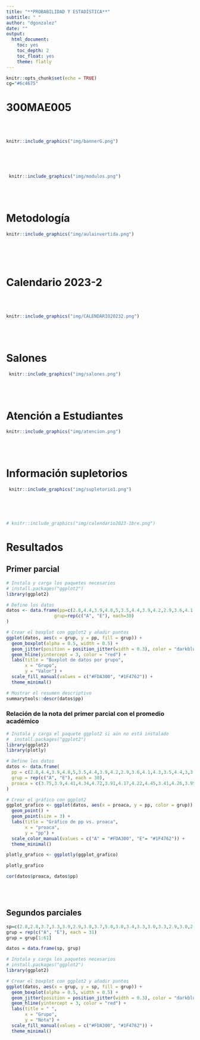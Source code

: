 ```yaml
---
title: "**PROBABILIDAD Y ESTADÍSTICA**"
subtitle: " "
author: "dgonzalez"
date: ""
output:
  html_document:
    toc: yes
    toc_depth: 2
    toc_float: yes
    theme: flatly
---
```



```r
knitr::opts_chunk$set(echo = TRUE)
cg="#6c4675"

```

# **300MAE005**

<br/><br/>



```r
knitr::include_graphics("img/bannerG.png")
```


<br/><br/><br/>


```r
 knitr::include_graphics("img/modulos.png")
```
<br/><br/>

# **Metodología**
 
```r
knitr::include_graphics("img/aulainvertida.png")
```
<br/><br/><br/>


# **Calendario 2023-2**

<br/><br/>


```r
knitr::include_graphics("img/CALENDARIO20232.png")
```

<br/><br/>



# **Salones**


<!-- |Curso     | **Grupo** | Horario       | **LUNES**  | $\hspace{1cm}$ | **MIERCOLES** | $\hspace{1cm}$ | **VIERNES** | -->
<!-- |:---------|:----------|:--------------|:-----------|:-------|:--------------|:-------|:------------| -->
<!-- |300MAE005 |  **A**    | 9:00 A 11:00  | **LG 4.6** |        | **LG-1.8**    |        | **PL-3.4**  | -->
<!-- |          |           |               |            |        |               |        |             | -->
<!-- |300MAE005 |  **E**    | 14:00 A 16:00 | **PL-3.3** |        | **LG-4.4**    |        | **LG-4.6**  | -->
<!-- |          |           |               |            |        |               |        |             | -->


```r
 knitr::include_graphics("img/salones.png")
```

<br/><br/>

# **Atención a Estudiantes**


```r
knitr::include_graphics("img/atencion.png")
```

<br/><br/>

# **Información supletorios**



```r
 knitr::include_graphics("img/supletorio1.png")
```

<br/><br/>


```r

```




```r
# knitr::include_graphics("img/calendario2023-1bre.png")
```

# Resultados 

## Primer parcial



```r
# Instala y carga los paquetes necesarios
# install.packages("ggplot2")
library(ggplot2)

# Define los datos
datos <- data.frame(pp=c(2.8,4.4,3.9,4.8,5,3.5,4.4,3.9,4.2,2.9,3.6,4.1,4.3,3.5,4.4,3,3.9,4.5,3.8,4.7,4.2,4.6,3.5,2.7,4.9,4,4,5,4.7,3,3.9,4.1,4.5,4.6,3.9,3.7,4.7,3.9,4.2,4.6,3.5,4,4.8,3,4.8,4.6,3.9,4.9,4.7,4.4,4.1,4.8,4.6,4,4.1,4,3.5,3.5,3.9,4.2),
                  grup=rep(c("A", "E"), each=30)
)

# Crear el boxplot con ggplot2 y añadir puntos
ggplot(datos, aes(x = grup, y = pp, fill = grup)) +
  geom_boxplot(alpha = 0.5, width = 0.5) +
  geom_jitter(position = position_jitter(width = 0.3), color = "darkblue", alpha = 0.5) +
  geom_hline(yintercept = 3, color = "red") +
  labs(title = "Boxplot de datos por grupo",
       x = "Grupo",
       y = "Valor") +
  scale_fill_manual(values = c("#FDA300", "#1F4762")) +
  theme_minimal()

```


```r
# Mostrar el resumen descriptivo
summarytools::descr(datos$pp)

```

### Relación de la nota del primer parcial con el promedio académico

```r
# Instala y carga el paquete ggplot2 si aún no está instalado
#  install.packages("ggplot2")
library(ggplot2)
library(plotly)

# Define los datos
datos <- data.frame(
  pp = c(2.8,4.4,3.9,4.8,5,3.5,4.4,3.9,4.2,2.9,3.6,4.1,4.3,3.5,4.4,3,3.9,4.5,3.8,4.7,4.2,4.6,3.5,2.7,4.9,4,4,5,4.7,3,3.9,4.1,4.5,4.6,3.9,3.7,4.7,3.9,4.2,4.6,3.5,4,4.8,3,4.8,4.6,3.9,4.9,4.7,4.4,4.1,4.8,4.6,4,4.1,4,3.5,3.5,3.9,4.2),
  grup = rep(c("A", "E"), each = 30),
  proaca = c(3.75,3.9,4.41,4.34,4.72,3.91,4.17,4.22,4.45,3.41,4.26,3.95,3.95,3.86,3.89,3.89,4.51,3.59,3.51,4.57,4.32,4.28,3.26,3.59,3.92,4.49,4.47,4.56,3.92,3.92,4.03,4.16,4.14,4.45,3.99,4.16,3.8,3.8,3.95,3.86,3.85,4.07,3.75,3.29,4.45,3.99,4.01,4.71,3.58,4.11,4.12,4.01,4.41,3.54,3.88,4.36,4.07,3.46,4.31,4.31)
)

# Crear el gráfico con ggplot2
ggplot_grafico <- ggplot(datos, aes(x = proaca, y = pp, color = grup)) +
  geom_point() +
  geom_point(size = 3) + 
  labs(title = "Gráfico de pp vs. proaca",
       x = "proaca",
       y = "pp") +
  scale_color_manual(values = c("A" = "#FDA300", "E"= "#1F4762")) +
  theme_minimal()

plotly_grafico <- ggplotly(ggplot_grafico)

plotly_grafico
```

```r
cor(datos$proaca, datos$pp)
```

<br/><br/>

## Segundos parciales
 
```r

sp=c(2.8,2.8,3.7,3.3,3.9,2.9,3.8,3.7,5.0,3.0,3.4,3.3,3.0,3.3,2.9,3.0,2.8,2.9,3.3,4.0,2.3,3.0,1.8,3.0,3.6,4.2,3.3,5.0,2.8,3.0,NA,3.6,0.7,4.7,NA,4.7,4.0,3.0,2.3,2.2,3.9,NA,4.5,3.8,1.9,5.0,4.4,4.7,5.0,2.2,2.5,4.8,NA,4.6,2.3,2.8,4.8,3.8,NA,2.0,4.2)
grup = rep(c("A", "E"), each = 31)
grup = grup[1:61] 

datos = data.frame(sp, grup)

# Instala y carga los paquetes necesarios
# install.packages("ggplot2")
library(ggplot2)

# Crear el boxplot con ggplot2 y añadir puntos
ggplot(datos, aes(x = grup, y = sp, fill = grup)) +
  geom_boxplot(alpha = 0.5, width = 0.5) +
  geom_jitter(position = position_jitter(width = 0.3), color = "darkblue", alpha = 0.5) +
  geom_hline(yintercept = 3, color = "red") +
  labs(title = " ",
       x = "Grupo",
       y = "Nota") +
  scale_fill_manual(values = c("#FDA300", "#1F4762")) +
  theme_minimal()


```
